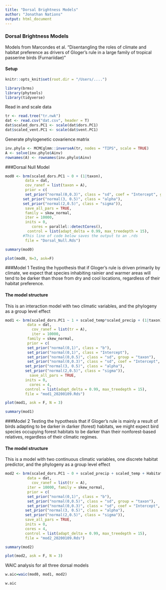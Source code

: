 ```yaml
---
title: "Dorsal Brightness Models"
author: "Jonathan Nations"
output: html_document
---
```

### Dorsal Brightness Models
Models from Marcondes et al. "Disentangling the roles of climate and habitat preference as drivers of Gloger’s rule in a large family of tropical passerine birds (Furnariidae)"

#### Setup
```r
knitr::opts_knit$set(root.dir = "/Users/....")
```

```r
library(brms)
library(phytools)
library(tidyverse)
```

Read in and scale data
```r
tr <- read.tree("tr.nwk")
dat <- read.csv("dat.csv", header = T)
dat$scaled_dors.PC1 <- scale(dat$dors.PC1)
dat$scaled_vent.PC1 <- scale(dat$vent.PC1)
```

Generate phylogenetic covarience matrix
```r
inv.phylo <- MCMCglmm::inverseA(tr, nodes = "TIPS", scale = TRUE)
A <- solve(inv.phylo$Ainv)
rownames(A) <- rownames(inv.phylo$Ainv)
```

###Dorsal Null Model
```r
mod0 <- brm(scaled_dors.PC1 ~ 0 + (1|taxon),
         data = dat,
         cov_ranef = list(taxon = A),
         prior = c(
         set_prior("normal(0,0.3)", class = "sd", coef = "Intercept", group = "taxon"),
        set_prior("normal(3, 0.5)", class = "alpha"),
        set_prior("normal(2,0.5)", class = "sigma")),
         save_all_pars = TRUE,
         family = skew_normal,
         iter = 10000, 
         inits = 0,
	        cores = parallel::detectCores(),
          control = list(adapt_delta = 0.99, max_treedepth = 15),
        #This line of code below saves the output to an .rds
         file = "Dorsal_Null.Rds")
```

```r
summary(mod0)
```

```r
plot(mod0, N=3, ask=F)
```

###Model 1
Testing the hypothesis that if Gloger’s rule is driven primarily by climate, we expect that species inhabiting rainier and warmer areas will tend to be darker than those from dry and cool locations, regardless of their habitat preference. 

#### The model structure
This is an interaction model with two climatic variables, and the phylogeny as a group level effect

```r
mod1 <- brm(scaled_dors.PC1 ~ 1 + scaled_temp*scaled_precip + (1|taxon),
          data = dat,
	        cov_ranef = list(tr = A),
	        iter = 10000, 
          family = skew_normal, 
          prior = c(
          set_prior("normal(0,1)", class = "b"),
          set_prior("normal(0,1)", class = "Intercept"),
          set_prior("normal(0,0.5)", class = "sd", group = "taxon"),
          set_prior("normal(0,0.3)", class = "sd", coef = "Intercept", group = "taxon"),
         set_prior("normal(3, 0.5)", class = "alpha"),
         set_prior("normal(2,0.5)", class = "sigma")),
	       save_all_pars = TRUE,
         inits = 0,
	       cores = 4,
         control = list(adapt_delta = 0.99, max_treedepth = 15),
         file = "mod1_20200109.Rds")
``` 


```r
plot(mod1, ask = F, N = 3)
```


```r
summary(mod1)
```


###Model 2
Testing the hypothesis that  if Gloger’s rule is mainly a result of birds adapting to be darker in darker (forest) habitats, we might expect bird species occupying forest habitats to be darker than their nonforest-based relatives, regardless of their climatic regimes.

#### The model structure
This is a model with two continuous climatic variables, one discrete habitat predictor, and the phylogeny as a group level effect

```r
mod2 <- brm(scaled_dors.PC1 ~ 0 + scaled_precip + scaled_temp + Habitat + (1 | taxon),
          data = dat,
	        cov_ranef = list(tr = A),
          iter = 10000, family = skew_normal, 
          prior = c(
          set_prior("normal(0,1)", class = "b"),
          set_prior("normal(0,0.5)", class = "sd", group = "taxon"),
          set_prior("normal(0,0.3)", class = "sd", coef = "Intercept", group = "taxon"),
         set_prior("normal(3, 0.5)", class = "alpha"),
         set_prior("normal(2,0.5)", class = "sigma")),
         save_all_pars = TRUE,
         inits = 0,
         cores = 4,
         control = list(adapt_delta = 0.99, max_treedepth = 15),
         file = "mod2_20200109.Rds")
```

```r
summary(mod2)
```

```r
plot(mod2, ask = F, N = 3)
```

WAIC analysis for all three dorsal models
```r
w.aic=waic(mod0, mod1, mod2)
```

```r
w.aic
```
